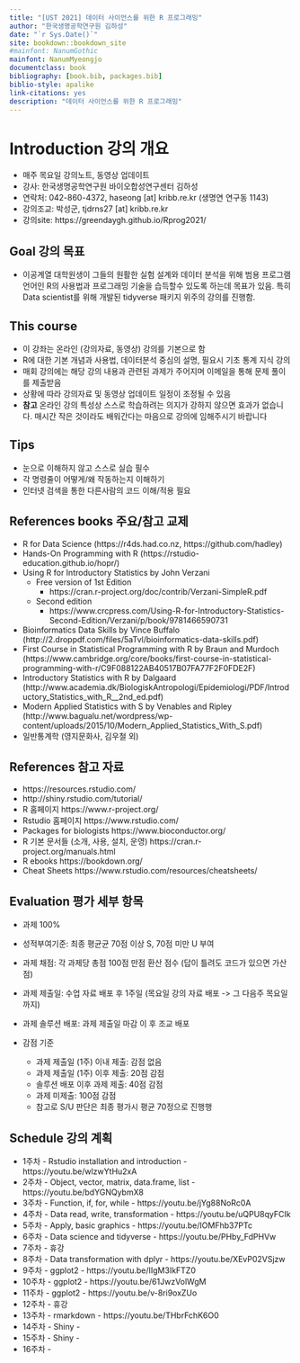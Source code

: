 ```yaml
--- 
title: "[UST 2021] 데이터 사이언스를 위한 R 프로그래밍"
author: "한국생명공학연구원 김하성"
date: "`r Sys.Date()`"
site: bookdown::bookdown_site
#mainfont: NanumGothic
mainfont: NanumMyeongjo
documentclass: book
bibliography: [book.bib, packages.bib]
biblio-style: apalike
link-citations: yes
description: "데이터 사이언스를 위한 R 프로그래밍"
---
```



# Introduction 강의 개요 
- 매주 목요일 강의노트, 동영상 업데이트 
- 강사: 한국생명공학연구원 바이오합성연구센터 김하성
- 연락처: 042-860-4372, haseong [at] kribb.re.kr (생명연 연구동 1143)
- 강의조교: 박성군, tjdrns27 [at] kribb.re.kr
- 강의site: https://greendaygh.github.io/Rprog2021/ 

## Goal 강의 목표
- 이공계열 대학원생이 그들의 원활한 실험 설계와 데이터 분석을 위해 범용 프로그램 언어인 R의 사용법과 프로그래밍 기술을 습득할수 있도록 하는데 목표가 있음. 특히 Data scientist를 위해 개발된 tidyverse 패키지 위주의 강의를 진행함. 

## This course  
- 이 강좌는 온라인 (강의자료, 동영상) 강의를 기본으로 함 
- R에 대한 기본 개념과 사용법, 데이터분석 중심의 설명, 필요시 기초 통계 지식 강의
- 매회 강의에는 해당 강의 내용과 관련된 과제가 주어지며 이메일을 통해 문제 풀이를 제출받음
- 상황에 따라 강의자료 및 동영상 업데이트 일정이 조정될 수 있음
- **참고** 온라인 강의 특성상 스스로 학습하려는 의지가 강하지 않으면 효과가 없습니다. 매시간 작은 것이라도 배워간다는 마음으로 강의에 임해주시기 바랍니다

## Tips
- 눈으로 이해하지 않고 스스로 실습 필수
- 각 명령줄이 어떻게/왜 작동하는지 이해하기
- 인터넷 검색을 통한 다른사람의 코드 이해/적용 필요 


## References books 주요/참고 교제 
- R for Data Science (https://r4ds.had.co.nz, https://github.com/hadley)
- Hands-On Programming with R (https://rstudio-education.github.io/hopr/)
- Using R for Introductory Statistics by John Verzani
  - Free version of 1st Edition 
    - https://cran.r-project.org/doc/contrib/Verzani-SimpleR.pdf
  - Second edition
    - https://www.crcpress.com/Using-R-for-Introductory-Statistics-Second-Edition/Verzani/p/book/9781466590731

- Bioinformatics Data Skills by Vince Buffalo (http://2.droppdf.com/files/5aTvl/bioinformatics-data-skills.pdf)
- First Course in Statistical Programming with R by Braun and
Murdoch (https://www.cambridge.org/core/books/first-course-in-statistical-programming-with-r/C9F088122AB40517B07FA77F2F0FDE2F)
- Introductory Statistics with R by Dalgaard (http://www.academia.dk/BiologiskAntropologi/Epidemiologi/PDF/Introductory_Statistics_with_R__2nd_ed.pdf)
- Modern Applied Statistics with S by Venables and Ripley (http://www.bagualu.net/wordpress/wp-content/uploads/2015/10/Modern_Applied_Statistics_With_S.pdf)
- 일반통계학 (영지문화사, 김우철 외)


## References 참고 자료
- https://resources.rstudio.com/
- http://shiny.rstudio.com/tutorial/
- R 홈페이지 https://www.r-project.org/
- Rstudio 홈페이지 https://www.rstudio.com/
- Packages for biologists https://www.bioconductor.org/
- R 기본 문서들 (소개, 사용, 설치, 운영) https://cran.r-project.org/manuals.html 
- R ebooks https://bookdown.org/
- Cheat Sheets https://www.rstudio.com/resources/cheatsheets/ 



## Evaluation 평가 세부 항목
- 과제 100%
- 성적부여기준: 최종 평균균 70점 이상 S, 70점 미만 U 부여
- 과제 채점: 각 과제당 총점 100점 만점 환산 점수 (답이 틀려도 코드가 있으면 가산점)
- 과제 제출일: 수업 자료 배포 후 1주일 (목요일 강의 자료 배포 -> 그 다음주 목요일 까지)
- 과제 솔루션 배포: 과제 제출일 마감 이 후 조교 배포

- 감점 기준
  - 과제 제출일 (1주) 이내 제출: 감점 없음 
  - 과제 제출일 (1주) 이후 제출: 20점 감점
  - 솔루션 배포 이후 과제 제출: 40점 감점  
  - 과제 미제출: 100점 감점
  - 참고로 S/U 판단은 최종 평가시 평균 70정으로 진행행


## Schedule 강의 계획

- 1주차 - Rstudio installation and introduction - https://youtu.be/wlzwYtHu2xA
- 2주차 - Object, vector, matrix, data.frame, list - https://youtu.be/bdYGNQybmX8
- 3주차 - Function, if, for, while - https://youtu.be/jYg88NoRc0A
- 4주차 - Data read, write, transformation - https://youtu.be/uQPU8qyFCIk
- 5주차 - Apply, basic graphics - https://youtu.be/IOMFhb37PTc
- 6주차 - Data science and tidyverse - https://youtu.be/PHby_FdPHVw
- 7주차 - 휴강
- 8주차 - Data transformation with dplyr - https://youtu.be/XEvP02VSjzw
- 9주차 - ggplot2 - https://youtu.be/IIgM3IkFTZ0
- 10주차 - ggplot2 - https://youtu.be/61JwzVolWgM
- 11주차 - ggplot2 - https://youtu.be/v-8ri9oxZUo
- 12주차 - 휴강
- 13주차 - rmarkdown - https://youtu.be/THbrFchK6O0
- 14주차 - Shiny - 
- 15주차 - Shiny -
- 16주차 - 

